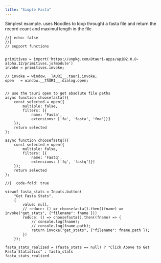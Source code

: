 ```yaml
---
title: "Simple Fasta"
---
```


Simplest example. uses Noodles to loop throught a fasta file and return the record count and maximul length in the file

```ojs
//| echo: false
//| 
// support functions


primitives = import('https://unpkg.com/@tauri-apps/api@2.0.0-alpha.12/primitives.js?module')
invoke = primitives.invoke;

// invoke = window.__TAURI__.tauri.invoke;
open   = window.__TAURI__.dialog.open;


// use the tauri open to get absolute file paths
async function choosefasta(){
    const selected = open({
        multiple: false,
        filters: [{
            name: 'Fasta',
            extensions: ['fa', 'fasta', 'fna']}]
    });
    return selected
};

async function choosefastq(){
    const selected = open({
        multiple: false,
        filters: [{
            name: 'Fastq',
            extensions: ['fq', 'fastq']}]
    });
    return selected
};

```



```ojs
//|  code-fold: true

viewof fasta_stats = Inputs.button(
    "Get Fasta Stats", 
    { 
        value: null, 
        // reduce: () => choosefasta().then((fname) => invoke("get_stats", {"filename": fname })) 
        reduce: () => choosefasta().then((fname) => {
            // console.log(fname);
            // console.log(fname.path);
            return invoke("get_stats", {"filename": fname.path });
        }) 
    });

fasta_stats_realized = (fasta_stats == null) ? "Click Above to Get Fasta Statistics" : fasta_stats
fasta_stats_realized

```

